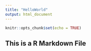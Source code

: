 ```yaml
---
title: "HelloWorld"
output: html_document
---
```


```r
knitr::opts_chunk$set(echo = TRUE)
```

## This is a R Markdown File

